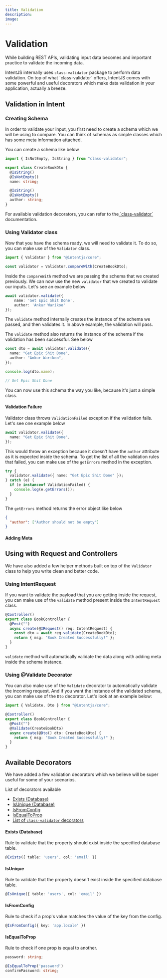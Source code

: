 ```yaml
---
title: Validation
description:
image:
---
```


# Validation

While building REST APIs, validating input data becomes and important practice to validate the incoming data.

IntentJS internally uses `class-validator` package to perform data validation. On top of what \`class-validator\` offers, IntentJS comes with some powerful and useful decorators which make data validation in your application, actually a breeze.

## Validation in Intent

### Creating Schema

In order to validate your input, you first need to create a schema which we will be using to compare. You can think of schemas as simple classes which has some meta information attached.

You can create a schema like below

```typescript
import { IsNotEmpty, IsString } from "class-validator";

export class CreateBookDto {
  @IsString()
  @IsNotEmpty()
  name: string;

  @IsString()
  @IsNotEmpty()
  author: string;
}
```

For available validation decorators, you can refer to the[ \`class-validator\` ](https://github.com/typestack/class-validator?tab=readme-ov-file#validation-decorators)documentation.

### Using Validator class

Now that you have the schema ready, we will need to validate it. To do so, you can make use of the `Validator` class.

```typescript
import { Validator } from "@intentjs/core";

const validator = Validator.compareWith(CreateBookDto);
```

Inside the `compareWith` method we are passing the schema that we created previously. We can now use the new `validator` that we created to validate our inputs. Let's see an example below

```ts
await validator.validate({
    name: 'Get Epic Shit Done',
    author: 'Ankur Warikoo'
});
```

The `validate` method internally creates the instance of the schema we passed, and then validates it. In above example, the validation will pass.&#x20;

The `validate` method also returns the instance of the schema if the validation has been successful. See below

```typescript
const dto = await validator.validate({
  name: "Get Epic Shit Done",
  author: "Ankur Warikoo",
});

console.log(dto.name);

// Get Epic Shit Done
```

You can now use this schema the way you like, because it's just a simple class.

#### Validation Failure

Validator class throws `ValidationFailed` exception if the validation fails. Let's see one example below

```typescript
await validator.validate({
  name: "Get Epic Shit Done",
});
```

This would throw an exception because it doesn't have the `author` attribute as it is expected inside the schema. To get the list of all the validation rules that failed, you can make use of the `getErrors` method in the exception.

```typescript
try {
  validator.validate({ name: "Get Epic Shit Done" });
} catch (e) {
  if (e instanceof ValidationFailed) {
    console.log(e.getErrors());
  }
}
```

The `getErrors` method returns the error object like below

```json
{
  "author": ["Author should not be empty"]
}
```

#### Adding Meta

## Using with Request and Controllers

We have also added a few helper methods built on top of the `Validator` class to help you write clean and better code.

### Using IntentRequest

If you want to validate the payload that you are getting inside the request, you can make use of the `validate` method present inside the `IntentRequest` class.

```typescript
@Controller()
export class BookController {
  @Post("")
  async create(@IRequest() req: IntentRequest) {
    const dto = await req.validate(CreateBookDto);
    return { msg: "Book Created Successfully!" };
  }
}
```

`validate` method will automatically validate the data along with adding meta inside the schema instance.&#x20;

### Using @Validate Decorator

You can also make use of the `Validate` decorator to automatically validate the incoming request. And if you want the instance of the validated schema, you can make use of the `Dto` decorator. Let's look at an example below:

```typescript
import { Validate, Dto } from "@intentjs/core";

@Controller()
export class BookController {
  @Post("")
  @Validate(CreateBookDto)
  async create(@Dto() dto: CreateBookDto) {
    return { msg: "Book Created Successfully!" };
  }
}
```

## Available Decorators

We have added a few validation decorators which we believe will be super useful for some of your scenarios.

List of decorators available

- [Exists (Database)](validation.md#exists)
- [IsUnique (Database)](validation.md#isunique)
- [IsFromConfig](validation.md#isvaluefromconfig)
- [IsEqualToProp](validation.md#isequaltoprop)
- [List of `class-validator` decorators](https://github.com/typestack/class-validator?tab=readme-ov-file#validation-decorators)

#### Exists (Database)

Rule to validate that the property should exist inside the specified database table.

```typescript
@Exists({ table: 'users', col: 'email' })
```

#### IsUnique

Rule to validate that the property doesn't exist inside the specified database table.

```typescript
@IsUnique({ table: 'users', col: 'email' })
```

#### IsFromConfig

Rule to check if a prop's value matches the value of the key from the config.

```typescript
@IsFromConfig({ key: 'app.locale' })
```

#### IsEqualToProp

Rule to check if one prop is equal to another.

```typescript
password: string;

@IsEqualToProp('password')
confirmPassword: string;
```
